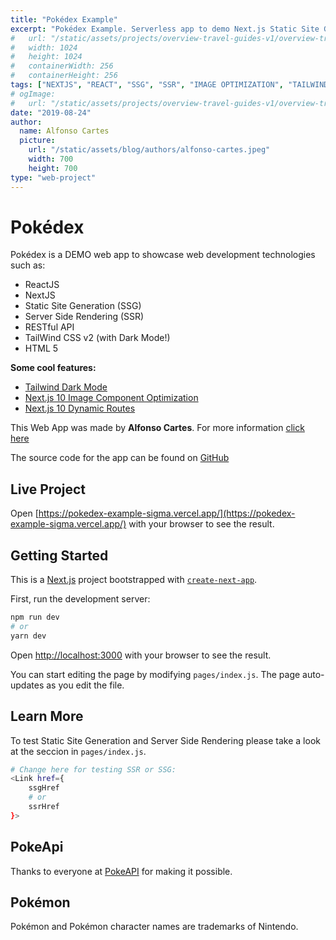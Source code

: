 ```yaml
---
title: "Pokédex Example"
excerpt: "Pokédex Example. Serverless app to demo Next.js Static Site Generation (SSG) and Server Side Rendering (SSR)"
#   url: "/static/assets/projects/overview-travel-guides-v1/overview-travel-guides-v1-icon.png"
#   width: 1024
#   height: 1024
#   containerWidth: 256
#   containerHeight: 256
tags: ["NEXTJS", "REACT", "SSG", "SSR", "IMAGE OPTIMIZATION", "TAILWINDCSS", "DARK MODE", "RESTFUL APIS", "SERVERLESS"]
# ogImage:
#   url: "/static/assets/projects/overview-travel-guides-v1/overview-travel-guides-v1-icon.png"
date: "2019-08-24"
author:
  name: Alfonso Cartes
  picture: 
    url: "/static/assets/blog/authors/alfonso-cartes.jpeg"
    width: 700
    height: 700
type: "web-project"
---
```


# Pokédex

Pokédex is a DEMO web app to showcase web development technologies such as:

- ReactJS
- NextJS
- Static Site Generation (SSG)
- Server Side Rendering (SSR)
- RESTful API
- TailWind CSS v2 (with Dark Mode!)
- HTML 5

**Some cool features:**

- [Tailwind Dark Mode](https://tailwindcss.com/docs/dark-mode)
- [Next.js 10 Image Component Optimization](https://nextjs.org/docs/basic-features/image-optimization)
- [Next.js 10 Dynamic Routes](https://nextjs.org/docs/routing/dynamic-routes)

This Web App was made by **Alfonso Cartes**. For more information [click here](https://www.cartes.dev/about)

The source code for the app can be found on [GitHub](https://github.com/alfonsocartes/pokedex-example)

## Live Project

Open [https://pokedex-example-sigma.vercel.app/](https://pokedex-example-sigma.vercel.app/) with your browser to see the result.


## Getting Started

This is a [Next.js](https://nextjs.org/) project bootstrapped with [`create-next-app`](https://github.com/vercel/next.js/tree/canary/packages/create-next-app).

First, run the development server:

```bash
npm run dev
# or
yarn dev
```

Open [http://localhost:3000](http://localhost:3000) with your browser to see the result.

You can start editing the page by modifying `pages/index.js`. The page auto-updates as you edit the file.

## Learn More

To test Static Site Generation and Server Side Rendering please take a look at the seccion in `pages/index.js`.

```bash
# Change here for testing SSR or SSG:
<Link href={
    ssgHref
    # or
    ssrHref
}>
```

## PokeApi

Thanks to everyone at [PokeAPI](https://pokeapi.co/) for making it possible.

## Pokémon

Pokémon and Pokémon character names are trademarks of Nintendo.